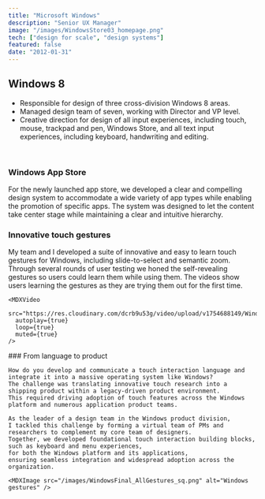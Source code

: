 ```yaml
---
title: "Microsoft Windows"
description: "Senior UX Manager"
image: "/images/WindowsStore03_homepage.png"
tech: ["design for scale", "design systems"]
featured: false
date: "2012-01-31"
---
```


## Windows 8

- Responsible for design of three cross-division Windows 8 areas.
- Managed design team of seven, working with Director and VP level.
- Creative direction for design of all input experiences, including touch, mouse, trackpad and pen, Windows Store, and all text input experiences, including keyboard, handwriting and editing.
<br />

### Windows App Store

For the newly launched app store,
we developed a clear and compelling design system to accommodate a wide variety of app types while enabling the promotion of specific apps.
The system was designed to let the content take center stage while maintaining a clear and intuitive hierarchy.

<MDXImage src="/images/WindowsStoreHomepage2.jpg" alt="Windows Store" />

### Innovative touch gestures

<ImageGallery>
  <div>
    My team and I developed a suite of innovative and easy to learn touch gestures for Windows, 
    including slide-to-select and semantic zoom. 
    Through several rounds of user testing we honed the self-revealing gestures so users could learn them while using them. 
    The videos show users learning the gestures as they are trying them out for the first time.

    <MDXVideo
      src="https://res.cloudinary.com/dcrb9u53g/video/upload/v1754688149/Windows1_ighylr.mp4"
      autoplay={true}
      loop={true}
      muted={true}
    />
  </div>

  <div>
    <MDXVideo
        src="https://res.cloudinary.com/dcrb9u53g/video/upload/v1754688133/Windows2_modq2c.mp4"
        autoplay={true}
        loop={true}
        muted={true}
    />
    </div>
</ImageGallery>

<ImageGallery>
  <div>
    ### From language to product

    How do you develop and communicate a touch interaction language and integrate it into a massive operating system like Windows? 
    The challenge was translating innovative touch research into a shipping product within a legacy-driven product environment. 
    This required driving adoption of touch features across the Windows platform and numerous application product teams.

    As the leader of a design team in the Windows product division,
    I tackled this challenge by forming a virtual team of PMs and researchers to complement my core team of designers.
    Together, we developed foundational touch interaction building blocks, such as keyboard and menu experiences,
    for both the Windows platform and its applications,
    ensuring seamless integration and widespread adoption across the organization.

  </div>

    <MDXImage src="/images/WindowsFinal_AllGestures_sq.png" alt="Windows gestures" />
</ImageGallery>
